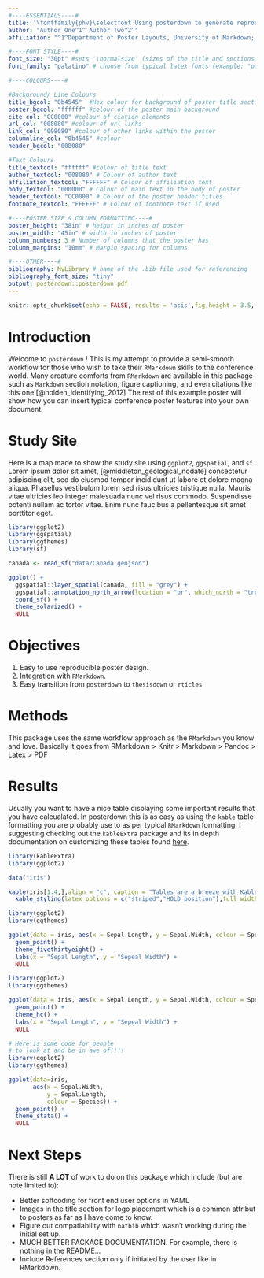 ```yaml
---
#----ESSENTIALS----#
title: '\fontfamily{phv}\selectfont Using posterdown to generate reproducible conference posters via RMarkdown > Knitr > Markdown > Pandoc > Latex > PDF workflow'
author: "Author One^1^ Author Two^2^"
affiliation: "^1^Department of Poster Layouts, University of Markdown; ^2^Deparment of Another Institution, Institution University"

#----FONT STYLE----#
font_size: "30pt" #sets '\normalsize' (sizes of the title and sections headings will adjust based on it)
font_family: "palatino" # choose from typical latex fonts (example: "palatino")

#----COLOURS----#

#Background/ Line Colours
title_bgcol: "0b4545"  #Hex colour for background of poster title section (default is blue)
poster_bgcol: "ffffff" #colour of the poster main background
cite_col: "CC0000" #colour of ciation elements
url_col: "008080" #colour of url links
link_col: "008080" #colour of other links within the poster
columnline_col: "0b4545" #colour 
header_bgcol: "008080"

#Text Colours
title_textcol: "ffffff" #colour of title text
author_textcol: "008080" # Colour of author text
affiliation_textcol: "FFFFFF" # Colour of affiliation text
body_textcol: "000000" # Colour of main text in the body of poster
header_textcol: "CC0000" # Colour of the poster header titles
footnote_textcol: "FFFFFF" # Colour of footnote text if used

#----POSTER SIZE & COLUMN FORMATTING----#
poster_height: "38in" # height in inches of poster
poster_width: "45in" # width in inches of poster
column_numbers: 3 # Number of columns that the poster has
column_margins: "10mm" # Margin spacing for columns

#----OTHER----#
bibliography: MyLibrary # name of the .bib file used for referencing
bibliography_font_size: "tiny"
output: posterdown::posterdown_pdf
---
```


```r
knitr::opts_chunk$set(echo = FALSE, results = 'asis',fig.height = 3.5, fig.width = 4.5, out.width = "100%", warning = FALSE, fig.align = 'center', message = FALSE, dev='cairo_pdf')
```

<!--
Bellow you will find typical RMarkdown syntax which should fill in the columns for the poster from top to bottom left to right. The more information you have the more will be filled. Please let me know if you have feedback at brentthorne18@gmail.com or at github.com/brentthorne/posterdown

ENJOY! XD
-->

# Introduction

Welcome to `posterdown` ! This is my attempt to provide a semi-smooth workflow for those who wish to take their `RMarkdown` skills to the conference world. Many creature comforts from `RMarkdown` are available in this package such as `Markdown` section notation, figure captioning, and even citations like this one [@holden_identifying_2012] The rest of this example poster will show how you can insert typical conference poster features into your own document. 

# Study Site

Here is a map made to show the study site using `ggplot2`, `ggspatial`, and `sf`. Lorem ipsum dolor sit amet, [@middleton_geological_nodate] consectetur adipiscing elit, sed do eiusmod tempor incididunt ut labore et dolore magna aliqua. Phasellus vestibulum lorem sed risus ultricies tristique nulla. Mauris vitae ultricies leo integer malesuada nunc vel risus commodo. Suspendisse potenti nullam ac tortor vitae. Enim nunc faucibus a pellentesque sit amet porttitor eget.

```r
library(ggplot2)
library(ggspatial)
library(ggthemes)
library(sf)

canada <- read_sf("data/Canada.geojson")

ggplot() +
  ggspatial::layer_spatial(canada, fill = "grey") +
  ggspatial::annotation_north_arrow(location = "br", which_north = "true", style = north_arrow_nautical()) +
  coord_sf() +
  theme_solarized() +
  NULL
```


# Objectives

\large

1. Easy to use reproducible poster design. 
2. Integration with `RMarkdown`.
3. Easy transition from `posterdown` to `thesisdown` or `rticles`

\small

# Methods

This package uses the same workflow approach as the `RMarkdown` you know and love. Basically it goes from RMarkdown > Knitr > Markdown > Pandoc > Latex > PDF

# Results

Usually you want to have a nice table displaying some important results that you have calcualated. In posterdown this is as easy as using the `kable` table formatting you are probably use to as per typical `RMarkdown` formatting. I suggesting checking out the `kableExtra` package and its in depth documentation on customizing these tables found [here](https://haozhu233.github.io/kableExtra/awesome_table_in_pdf.pdf).

```r
library(kableExtra)
library(ggplot2)

data("iris")

kable(iris[1:4,],align = "c", caption = "Tables are a breeze with Kable and Kable extra package!", booktabs = TRUE) %>% 
  kable_styling(latex_options = c("striped","HOLD_position"),full_width = TRUE, font_size = 25)

```

\vspace{1in}

```r

library(ggplot2)
library(ggthemes)

ggplot(data = iris, aes(x = Sepal.Length, y = Sepal.Width, colour = Species)) +
  geom_point() +
  theme_fivethirtyeight() +
  labs(x = "Sepal Length", y = "Sepeal Width") +
  NULL

```

\vspace{1in}

```r

library(ggplot2)
library(ggthemes)

ggplot(data = iris, aes(x = Sepal.Length, y = Sepal.Width, colour = Species)) +
  geom_point() +
  theme_hc() +
  labs(x = "Sepal Length", y = "Sepeal Width") +
  NULL

```

\vspace{1in}

```r

# Here is some code for people
# to look at and be in awe of!!!!
library(ggplot2)
library(ggthemes)

ggplot(data=iris,
       aes(x = Sepal.Width,
           y = Sepal.Length,
           colour = Species)) +
  geom_point() +
  theme_stata() +
  NULL

```


# Next Steps

There is still **A LOT** of work to do on this package which include (but are note limited to): 

- Better softcoding for front end user options in YAML
- Images in the title section for logo placement which is a common attribut to posters as far as I have come to know.
- Figure out compatiability with `natbib` which wasn't working during the initial set up.
- MUCH BETTER PACKAGE DOCUMENTATION. For example, there is nothing in the README...
- Include References section only if initiated by the user like in RMarkdown.

<!--- Here you can set the size of the citation text as well as remove the "References" section if you choose not to have one for some reason :) -->
\printbibliography


